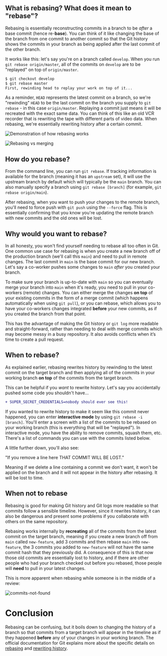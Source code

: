 ## What is rebasing? What does it mean to "rebase"?

Rebasing is essentially reconstructing commits in a branch to be _after_ a base commit (hence re-**base**). You can think of it like changing the base of the branch from one commit to another commit so that the Git history shows the commits in your branch as being applied after the last commit of the other branch.

It works like this: let's say you're on a branch called `develop`. When you run `git rebase origin/master`, all of the commits on `develop` are to be "replayed" on top of `origin/master`.

```bash
$ git checkout develop
$ git rebase master
First, rewinding head to replay your work on top of it...
```

As a reminder, `HEAD` represents the latest commit on a branch, so we're "rewinding" `HEAD` to be the last commit on the branch you supply to `git rebase` - in this case `origin/master`. Replaying a commit just means it will be recreated with the exact same data. You can think of this like an old VCR recorder that is rewriting the tape with different parts of video data. When rebasing, we're essentially rewriting history after a certain commit.

![Demonstration of how rebasing works](./assets/git-rebase/main.png)

![Rebasing vs merging](./assets/git-rebase/rebase-vs-merge.png)

## How do you rebase?

From the command line, you can run `git rebase`. If tracking information is available for the branch (meaning it has an `upstream` set), it will use the upstream branch by default which will typically be the `main` branch. You can also manually specify a branch using `git rebase [branch]` (for example, `git rebase origin/main`).

After rebasing, when you want to push your changes to the remote branch, you'll need to force push with `git push` using the `--force` flag. This is essentially confirming that you know you're updating the remote branch with new commits and the old ones will be lost.

## Why would you want to rebase?

In all honesty, you won't find yourself needing to rebase all too often in Git. One common use case for rebasing is when you create a new branch off of the production branch (we'll call this `main`) and need to pull in remote changes. The last commit in `main` is the base commit for our new branch. Let's say a co-worker pushes some changes to `main` _after_ you created your branch.

To make sure your branch is up-to-date with `main` so you can eventually merge your branch into `main` when it's ready, you need to pull in your co-workers (remote) changes. You can either merge the changes **on top** of your existing commits in the form of a merge commit (which happens automatically when using `git pull`), or you can rebase, which allows you to have your co-workers changes integrated **before** your new commits, as if you created the branch from that point.

This has the advantage of making the Git history or `git log` more readable and straight-forward, rather than needing to deal with merge commits which may become messy in a busy repository. It also avoids conflicts when it’s time to create a pull request.

## When to rebase?

As explained earlier, rebasing rewrites history by rewinding to the latest commit on the target branch and then applying all of the commits in your working branch **on top** of the commits from the target branch.

This can be helpful if you _want_ to rewrite history. Let's say you accidentally pushed some code you shouldn't have...

```diff
+ SUPER_SECRET_CREDENTIALS=nobody should ever see this!
```

If you wanted to rewrite history to make it seem like this commit never happened, you can enter **interactive mode** by using `git rebase -i [branch]`. You'll enter a screen with a list of the commits to be rebased on your working branch (this is everything that will be "replayed"). In interactive mode, you have the ability to remove commits, squash them, etc. There's a list of commands you can use with the commits listed below.

A little further down, you'll also see:

"If you remove a line here THAT COMMIT WILL BE LOST."

Meaning if we delete a line containing a commit we don't want, it won't be applied on the branch and it will not appear in the history after rebasing. It will be lost to time.

## When **not** to rebase

Rebasing is good for making Git history and Git logs more readable so that commits follow a sensible timeline. However, since it rewrites history, it can also be dangerous and present some problems if you collaborate with others on the same repository.

Rebasing works internally by **recreating** all of the commits from the latest commit on the target branch, meaning if you create a new branch off from `main` called `new-feature`, add 3 commits and then rebase `main` into `new-feature`, the 3 commits you added to `new-feature` will not have the same commit hash that they previously did. A consequence of this is that now those old commits are essentially lost to history, and if there are other people who had your branch checked out before you rebased, those people will **need** to pull in your latest changes.

This is more apparent when rebasing while someone is in the middle of a review:

![commits-not-found](./assets/git-rebase/commits-not-found.png)

# Conclusion

Rebasing can be confusing, but it boils down to changing the history of a branch so that commits from a target branch will appear in the timeline as if they happened **before** any of your changes in your working branch. The official documentation for Git explains more about the specific details on [rebasing](https://git-scm.com/docs/git-rebase) and [rewriting history](https://git-scm.com/book/en/v2/Git-Tools-Rewriting-History).

<!--[PROPERTIES]
- slug: 'git-rebase'
  title: 'Rebasing in Git'
  description: "What does it mean to rebase in Git, and how do you do it?"
  image: main.png
  createdAt: 1635250336916
  location: 'posts/git-rebase.mdx'
  readTimeMins: 6
  difficulty: Beginner
  keyIdeas:
    - Rebasing means recreating local commits that you have on a branch to appear after remote changes
    - Even if the remote changes happened after your local commits and you pull them in, Git will "replay" your commits on top of the current branch
  labels:
    - git
    - cli
    - rebase
-->
